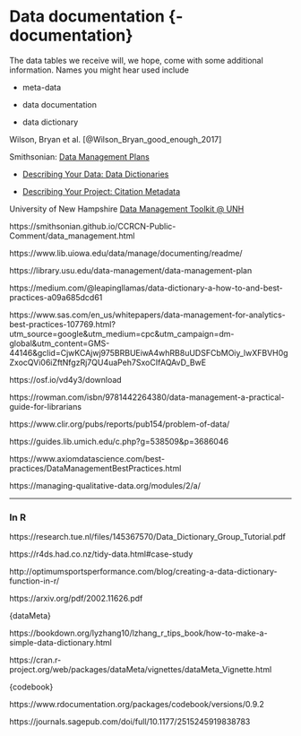 # Data documentation {-documentation}

The data tables we receive will, we hope, come with some additional information. Names you might hear used include

* meta-data

* data documentation

* data dictionary

Wilson, Bryan et al. [@Wilson_Bryan_good_enough_2017]

Smithsonian: [Data Management Plans](https://library.si.edu/research/data-management-plans)

* [Describing Your Data: Data Dictionaries](https://library.si.edu/sites/default/files/tutorial/pdf/datadictionaries20180226.pdf)

* [Describing Your Project: Citation Metadata](https://library.si.edu/sites/default/files/tutorial/pdf/citationmetadata20180226.pdf)

University of New Hampshire [Data Management Toolkit @ UNH](https://libraryguides.unh.edu/datamanagement/metadata)

https://smithsonian.github.io/CCRCN-Public-Comment/data_management.html

https://www.lib.uiowa.edu/data/manage/documenting/readme/

https://library.usu.edu/data-management/data-management-plan

https://medium.com/@leapingllamas/data-dictionary-a-how-to-and-best-practices-a09a685dcd61

https://www.sas.com/en_us/whitepapers/data-management-for-analytics-best-practices-107769.html?utm_source=google&utm_medium=cpc&utm_campaign=dm-global&utm_content=GMS-44146&gclid=CjwKCAjwj975BRBUEiwA4whRB8uUDSFCbMOiy_lwXFBVH0gZxocQVi06iZftNfgzRj7QU4uaPeh7SxoCIfAQAvD_BwE

https://osf.io/vd4y3/download

https://rowman.com/isbn/9781442264380/data-management-a-practical-guide-for-librarians

https://www.clir.org/pubs/reports/pub154/problem-of-data/

https://guides.lib.umich.edu/c.php?g=538509&p=3686046

https://www.axiomdatascience.com/best-practices/DataManagementBestPractices.html

https://managing-qualitative-data.org/modules/2/a/

***

### In R

https://research.tue.nl/files/145367570/Data_Dictionary_Group_Tutorial.pdf

https://r4ds.had.co.nz/tidy-data.html#case-study

http://optimumsportsperformance.com/blog/creating-a-data-dictionary-function-in-r/

https://arxiv.org/pdf/2002.11626.pdf


{dataMeta}

https://bookdown.org/lyzhang10/lzhang_r_tips_book/how-to-make-a-simple-data-dictionary.html

https://cran.r-project.org/web/packages/dataMeta/vignettes/dataMeta_Vignette.html


{codebook}

https://www.rdocumentation.org/packages/codebook/versions/0.9.2

https://journals.sagepub.com/doi/full/10.1177/2515245919838783


